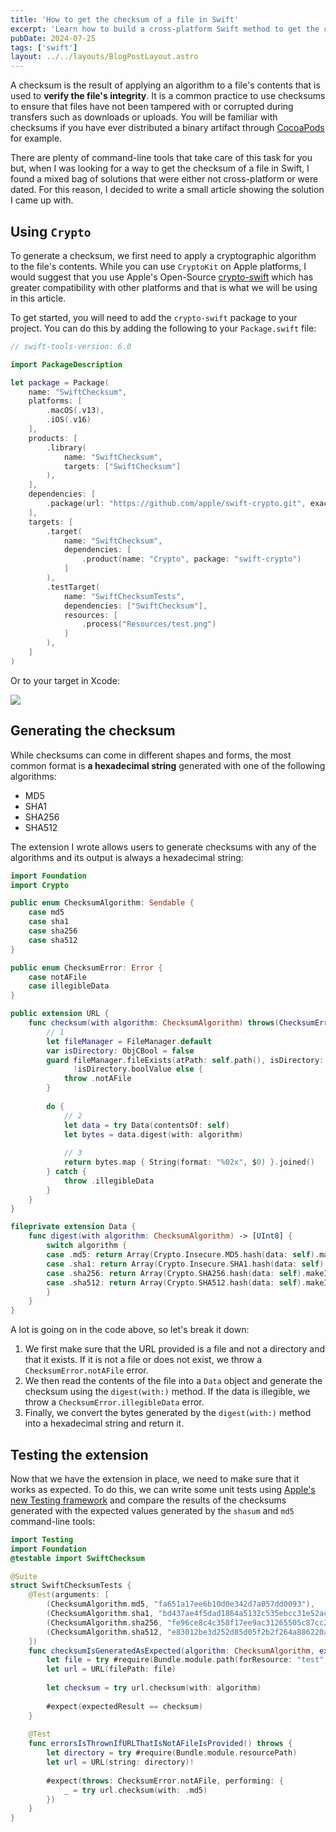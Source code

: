 ```yaml
---
title: 'How to get the checksum of a file in Swift'
excerpt: 'Learn how to build a cross-platform Swift method to get the checksum of a file.'
pubDate: 2024-07-25
tags: ['swift']
layout: ../../layouts/BlogPostLayout.astro
---
```


A checksum is the result of applying an algorithm to a file's contents that is used to **verify the file's integrity**. It is a common practice to use checksums to ensure that files have not been tampered with or corrupted during transfers such as downloads or uploads. You will be familiar with checksums if you have ever distributed a binary artifact through [CocoaPods](https://www.polpiella.dev/automating-swift-package-releases-with-github-actions#creating-a-new-version-of-the-homebrew-formula) for example.

There are plenty of command-line tools that take care of this task for you but, when I was looking for a way to get the checksum of a file in Swift, I found a mixed bag of solutions that were either not cross-platform or were dated. For this reason, I decided to write a small article showing the solution I came up with.

## Using `Crypto`

To generate a checksum, we first need to apply a cryptographic algorithm to the file's contents. While you can use `CryptoKit` on Apple platforms, I would suggest that you use Apple's Open-Source [crypto-swift](https://github.com/apple/swift-crypto.git) which has greater compatibility with other platforms and that is what we will be using in this article.

To get started, you will need to add the `crypto-swift` package to your project. You can do this by adding the following to your `Package.swift` file:

```swift:Package.swift
// swift-tools-version: 6.0

import PackageDescription

let package = Package(
    name: "SwiftChecksum",
    platforms: [
        .macOS(.v13),
        .iOS(.v16)
    ],
    products: [
        .library(
            name: "SwiftChecksum",
            targets: ["SwiftChecksum"]
        ),
    ],
    dependencies: [
        .package(url: "https://github.com/apple/swift-crypto.git", exact: "3.5.2")
    ],
    targets: [
        .target(
            name: "SwiftChecksum",
            dependencies: [
                .product(name: "Crypto", package: "swift-crypto")
            ]
        ),
        .testTarget(
            name: "SwiftChecksumTests",
            dependencies: ["SwiftChecksum"],
            resources: [
                .process("Resources/test.png")
            ]
        ),
    ]
)
```

Or to your target in Xcode:

![](/assets/posts/get-checksum/xcode-swift-crypto.webp)

## Generating the checksum

While checksums can come in different shapes and forms, the most common format is **a hexadecimal string** generated with one of the following algorithms:

- MD5
- SHA1
- SHA256
- SHA512

The extension I wrote allows users to generate checksums with any of the algorithms and its output is always a hexadecimal string:

```swift:URL+Checksum.swift
import Foundation
import Crypto

public enum ChecksumAlgorithm: Sendable {
    case md5
    case sha1
    case sha256
    case sha512
}

public enum ChecksumError: Error {
    case notAFile
    case illegibleData
}

public extension URL {
    func checksum(with algorithm: ChecksumAlgorithm) throws(ChecksumError) -> String {
        // 1
        let fileManager = FileManager.default
        var isDirectory: ObjCBool = false
        guard fileManager.fileExists(atPath: self.path(), isDirectory: &isDirectory),
              !isDirectory.boolValue else {
            throw .notAFile
        }
        
        do {
            // 2
            let data = try Data(contentsOf: self)
            let bytes = data.digest(with: algorithm)
            
            // 3
            return bytes.map { String(format: "%02x", $0) }.joined()
        } catch {
            throw .illegibleData
        }
    }
}

fileprivate extension Data {
    func digest(with algorithm: ChecksumAlgorithm) -> [UInt8] {
        switch algorithm {
        case .md5: return Array(Crypto.Insecure.MD5.hash(data: self).makeIterator())
        case .sha1: return Array(Crypto.Insecure.SHA1.hash(data: self).makeIterator())
        case .sha256: return Array(Crypto.SHA256.hash(data: self).makeIterator())
        case .sha512: return Array(Crypto.SHA512.hash(data: self).makeIterator())
        }
    }
}
```

A lot is going on in the code above, so let's break it down:

1. We first make sure that the URL provided is a file and not a directory and that it exists. If it is not a file or does not exist, we throw a `ChecksumError.notAFile` error.
2. We then read the contents of the file into a `Data` object and generate the checksum using the `digest(with:)` method. If the data is illegible, we throw a `ChecksumError.illegibleData` error.
3. Finally, we convert the bytes generated by the `digest(with:)` method into a hexadecimal string and return it.

## Testing the extension

Now that we have the extension in place, we need to make sure that it works as expected. To do this, we can write some unit tests using [Apple's new Testing framework](https://www.polpiella.dev/swift-testing) and compare the results of the checksums generated with the expected values generated by the `shasum` and `md5` command-line tools:

```swift:SwiftChecksumTests.swift
import Testing
import Foundation
@testable import SwiftChecksum

@Suite
struct SwiftChecksumTests {
    @Test(arguments: [
        (ChecksumAlgorithm.md5, "fa651a17ee6b10d0e342d7a057dd0093"),
        (ChecksumAlgorithm.sha1, "bd437ae4f5dad1864a5132c535ebcc31e52aca70"),
        (ChecksumAlgorithm.sha256, "fe96ce8c4c358f17ee9ac31265505c87cc2e1415fa97ad3b012e3326e9ca553e"),
        (ChecksumAlgorithm.sha512, "e83012be3d252d85d05f2b2f264a886220adb0aa60c32412028993f699bf6d12999b27aed34cb0ecb9b095835ca073836226cb7b965193129319b345a4cdec99")
    ])
    func checksumIsGeneratedAsExpected(algorithm: ChecksumAlgorithm, expectedResult: String) throws {
        let file = try #require(Bundle.module.path(forResource: "test", ofType: ".png"))
        let url = URL(filePath: file)
        
        let checksum = try url.checksum(with: algorithm)
        
        #expect(expectedResult == checksum)
    }
    
    @Test
    func errorsIsThrownIfURLThatIsNotAFileIsProvided() throws {
        let directory = try #require(Bundle.module.resourcePath)
        let url = URL(string: directory)!
        
        #expect(throws: ChecksumError.notAFile, performing: {
            _ = try url.checksum(with: .md5)
        })
    }
}
```